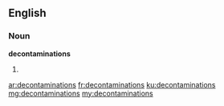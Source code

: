 ==English==

===Noun===
'''decontaminations'''

# {{plural of|decontamination}}

[[ar:decontaminations]]
[[fr:decontaminations]]
[[ku:decontaminations]]
[[mg:decontaminations]]
[[my:decontaminations]]